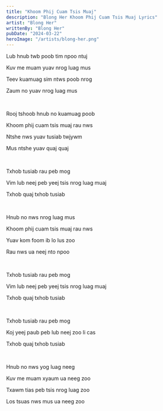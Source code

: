 ```yaml
---
title: "Khoom Phij Cuam Tsis Muaj"
description: "Blong Her Khoom Phij Cuam Tsis Muaj Lyrics"
artist: "Blong Her"
writtenBy: "Blong Her"
pubDate: "2024-03-22"
heroImage: "/artists/blong-her.png"
---
```


Lub hnub twb poob tim npoo ntuj

Kuv me muam yuav nrog luag mus

Teev kuamuag sim ntws poob nrog

Zaum no yuav nrog luag mus

<br />

Rooj tshoob hnub no kuamuag poob

Khoom phij cuam tsis muaj rau nws

Ntshe nws yuav tusiab twjywm

Mus ntshe yuav quaj quaj

<br />

Txhob tusiab rau peb mog

Vim lub neej peb yeej tsis nrog luag muaj

Txhob quaj txhob tusiab

<br />

Hnub no nws nrog luag mus

Khoom phij cuam tsis muaj rau nws

Yuav kom foom ib lo lus zoo

Rau nws ua neej nto npoo

<br />

Txhob tusiab rau peb mog

Vim lub neej peb yeej tsis nrog luag muaj

Txhob quaj txhob tusiab

<br />

Txhob tusiab rau peb mog

Koj yeej paub peb lub neej zoo li cas

Txhob quaj txhob tusiab

<br />

Hnub no nws yog luag neeg

Kuv me muam xyaum ua neeg zoo

Txawm tias peb tsis nrog luag zoo

Los tsuas nws mus ua neeg zoo
